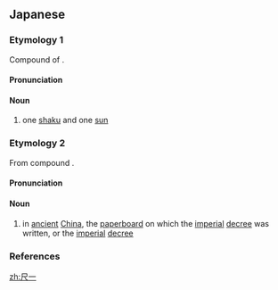 ==Japanese==

===Etymology 1===
{{ja-kanjitab|しゃく|いち|yomi=o}}
Compound of {{compound|尺|tr1=shaku|t1=shaku|一|tr2=ichi|t2=one|lang=ja|sort=しゃくいち}}.

====Pronunciation====
{{ja-pron|yomi=goon|しゃくいち|acc=0|acc_ref=DJR}}

====Noun====
{{ja-noun|しゃくいち}}

# one [[shaku]] and one [[sun]]

===Etymology 2===
{{ja-kanjitab|せき|いつ|yomi=o}}
From {{etyl|ltc|ja|sort=せきいつ}} compound {{m|zh|尺一|tr=tsyhek ʔjit|lit=foot (measure) + one}}.

====Pronunciation====
{{ja-pron|yomi=kanon|せき.いつ|acc=0|acc_ref=DJR}}

====Noun====
{{ja-noun|せき.いつ}}

# in [[ancient]] [[China]], the [[paperboard]] on which the [[imperial]] [[decree]] was written, or the [[imperial]] [[decree]]

===References===
<references/>

[[zh:尺一]]